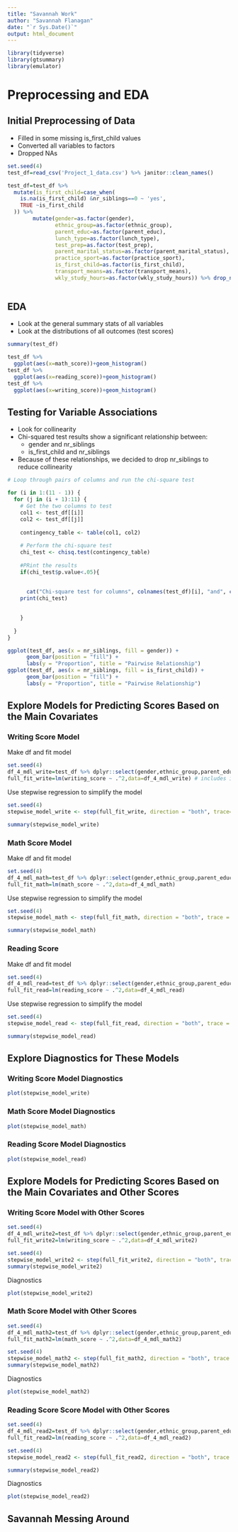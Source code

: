 ```yaml
---
title: "Savannah Work"
author: "Savannah Flanagan"
date: "`r Sys.Date()`"
output: html_document
---
```


```r
library(tidyverse)
library(gtsummary)
library(emulator)
```
# Preprocessing and EDA

## Initial Preprocessing of Data
- Filled in some missing is_first_child values
- Converted all variables to factors
- Dropped NAs

```r
set.seed(4)
test_df=read_csv('Project_1_data.csv') %>% janitor::clean_names() 

test_df=test_df %>%  
  mutate(is_first_child=case_when(
    is.na(is_first_child) &nr_siblings==0 ~ 'yes',
    TRUE ~is_first_child
  )) %>% 
        mutate(gender=as.factor(gender),
               ethnic_group=as.factor(ethnic_group),
               parent_educ=as.factor(parent_educ),
               lunch_type=as.factor(lunch_type),
               test_prep=as.factor(test_prep),
               parent_marital_status=as.factor(parent_marital_status),
               practice_sport=as.factor(practice_sport),
               is_first_child=as.factor(is_first_child),
               transport_means=as.factor(transport_means),
               wkly_study_hours=as.factor(wkly_study_hours)) %>% drop_na()
 
```
## EDA
- Look at the general summary stats of all variables
- Look at the distributions of all outcomes (test scores)
```r
summary(test_df)

test_df %>% 
  ggplot(aes(x=math_score))+geom_histogram()
test_df %>% 
  ggplot(aes(x=reading_score))+geom_histogram()
test_df %>% 
  ggplot(aes(x=writing_score))+geom_histogram()
```
## Testing for Variable Associations
- Look for collinearity
- Chi-squared test results show a significant relationship between:
     - gender and nr_siblings
     - is_first_child and nr_siblings
- Because of these relationships, we decided to drop nr_siblings to reduce collinearity

```r

# Loop through pairs of columns and run the chi-square test

for (i in 1:(11 - 1)) {
  for (j in (i + 1):11) {
    # Get the two columns to test
    col1 <- test_df[[i]]
    col2 <- test_df[[j]]
    
    contingency_table <- table(col1, col2)
    
    # Perform the chi-square test
    chi_test <- chisq.test(contingency_table)
    
    #PRint the results 
    if(chi_test$p.value<.05){
      
      
      cat("Chi-square test for columns", colnames(test_df)[i], "and", colnames(test_df)[j], "\n")
    print(chi_test)
    

    }
    
  }
}

ggplot(test_df, aes(x = nr_siblings, fill = gender)) +
      geom_bar(position = "fill") +
      labs(y = "Proportion", title = "Pairwise Relationship")
ggplot(test_df, aes(x = nr_siblings, fill = is_first_child)) +
      geom_bar(position = "fill") +
      labs(y = "Proportion", title = "Pairwise Relationship")

```
## Explore Models for Predicting Scores Based on the Main Covariates

### Writing Score Model

Make df and fit model
```r
set.seed(4)
df_4_mdl_write=test_df %>% dplyr::select(gender,ethnic_group,parent_educ,lunch_type,test_prep,parent_marital_status,practice_sport,is_first_child,transport_means,wkly_study_hours,writing_score)
full_fit_write=lm(writing_score ~ .^2,data=df_4_mdl_write) # includes interaction effects
```

Use stepwise regression to simplify the model
```r
set.seed(4)
stepwise_model_write <- step(full_fit_write, direction = "both", trace=0)

summary(stepwise_model_write)
```


### Math Score Model

Make df and fit model
```r
set.seed(4)
df_4_mdl_math=test_df %>% dplyr::select(gender,ethnic_group,parent_educ,lunch_type,test_prep,parent_marital_status,practice_sport,is_first_child,transport_means,wkly_study_hours,math_score)
full_fit_math=lm(math_score ~ .^2,data=df_4_mdl_math)
```


Use stepwise regression to simplify the model
```r
set.seed(4)
stepwise_model_math <- step(full_fit_math, direction = "both", trace = 0)

summary(stepwise_model_math)
```


### Reading Score 

Make df and fit model
```r
set.seed(4)
df_4_mdl_read=test_df %>% dplyr::select(gender,ethnic_group,parent_educ,lunch_type,test_prep,parent_marital_status,practice_sport,is_first_child,transport_means,wkly_study_hours,reading_score)
full_fit_read=lm(reading_score ~ .^2,data=df_4_mdl_read)
```

Use stepwise regression to simplify the model
```r
set.seed(4)
stepwise_model_read <- step(full_fit_read, direction = "both", trace = 0)

summary(stepwise_model_read)
```

## Explore Diagnostics for These Models

### Writing Score Model Diagnostics

```r
plot(stepwise_model_write)
```
### Math Score Model Diagnostics

```r
plot(stepwise_model_math)
```
### Reading Score Model Diagnostics

```r
plot(stepwise_model_read)
```


## Explore Models for Predicting Scores Based on the Main Covariates and Other Scores

### Writing Score Model with Other Scores
```r
set.seed(4)
df_4_mdl_write2=test_df %>% dplyr::select(gender,ethnic_group,parent_educ,lunch_type,test_prep,parent_marital_status,practice_sport,is_first_child,transport_means,wkly_study_hours,writing_score,math_score,reading_score)
full_fit_write2=lm(writing_score ~ .^2,data=df_4_mdl_write2)
```


```r
set.seed(4)
stepwise_model_write2 <- step(full_fit_write2, direction = "both", trace = 0)
summary(stepwise_model_write2)
```
Diagnostics
```r
plot(stepwise_model_write2)
```

### Math Score Model with Other Scores

```r
set.seed(4)
df_4_mdl_math2=test_df %>% dplyr::select(gender,ethnic_group,parent_educ,lunch_type,test_prep,parent_marital_status,practice_sport,is_first_child,transport_means,wkly_study_hours,math_score,writing_score,reading_score)
full_fit_math2=lm(math_score ~ .^2,data=df_4_mdl_math2)
```

```r
set.seed(4)
stepwise_model_math2 <- step(full_fit_math2, direction = "both", trace = 0)
summary(stepwise_model_math2)
```
Diagnostics
```r
plot(stepwise_model_math2)
```


### Reading Score Score Model with Other Scores

```r
set.seed(4)
df_4_mdl_read2=test_df %>% dplyr::select(gender,ethnic_group,parent_educ,lunch_type,test_prep,parent_marital_status,practice_sport,is_first_child,transport_means,wkly_study_hours,reading_score,writing_score,math_score)
full_fit_read2=lm(reading_score ~ .^2,data=df_4_mdl_read2)
```

```r
set.seed(4)
stepwise_model_read2 <- step(full_fit_read2, direction = "both", trace = 0)

summary(stepwise_model_read2)
```

Diagnostics
```r
plot(stepwise_model_read2)
```


## Savannah Messing Around 
